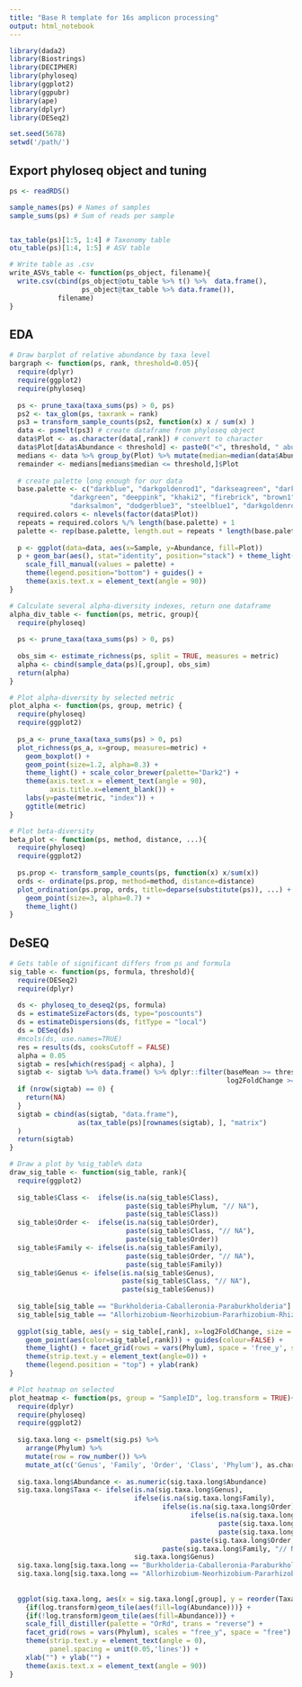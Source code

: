 ```yaml
---
title: "Base R template for 16s amplicon processing"
output: html_notebook
---
```


```r
library(dada2)
library(Biostrings)
library(DECIPHER)
library(phyloseq)
library(ggplot2)
library(ggpubr)
library(ape)
library(dplyr)
library(DESeq2)

set.seed(5678)
setwd('/path/')
```

## Export phyloseq object and tuning

```r
ps <- readRDS()

sample_names(ps) # Names of samples
sample_sums(ps) # Sum of reads per sample


tax_table(ps)[1:5, 1:4] # Taxonomy table
otu_table(ps)[1:4, 1:5] # ASV table
```

```r
# Write table as .csv
write_ASVs_table <- function(ps_object, filename){
  write.csv(cbind(ps_object@otu_table %>% t() %>%  data.frame(),
                  ps_object@tax_table %>% data.frame()),
            filename)
}
```


## EDA

```r
# Draw barplot of relative abundance by taxa level
bargraph <- function(ps, rank, threshold=0.05){
  require(dplyr)
  require(ggplot2)
  require(phyloseq)
  
  ps <- prune_taxa(taxa_sums(ps) > 0, ps)
  ps2 <- tax_glom(ps, taxrank = rank)
  ps3 = transform_sample_counts(ps2, function(x) x / sum(x) )
  data <- psmelt(ps3) # create dataframe from phyloseq object
  data$Plot <- as.character(data[,rank]) # convert to character
  data$Plot[data$Abundance < threshold] <- paste0("<", threshold, " abund.")
  medians <- data %>% group_by(Plot) %>% mutate(median=median(data$Abundance))
  remainder <- medians[medians$median <= threshold,]$Plot
  
  # create palette long enough for our data
  base.palette <- c("darkblue", "darkgoldenrod1", "darkseagreen", "darkorchid", "darkolivegreen1", "lightskyblue", 
               "darkgreen", "deeppink", "khaki2", "firebrick", "brown1", "darkorange1", "cyan1", "royalblue4", 
               "darksalmon", "dodgerblue3", "steelblue1", "darkgoldenrod1", "brown1", "cyan1", "darkgrey")
  required.colors <- nlevels(factor(data$Plot))
  repeats = required.colors %/% length(base.palette) + 1
  palette <- rep(base.palette, length.out = repeats * length(base.palette))
  
  p <- ggplot(data=data, aes(x=Sample, y=Abundance, fill=Plot))
  p + geom_bar(aes(), stat="identity", position="stack") + theme_light() +
    scale_fill_manual(values = palette) +
    theme(legend.position="bottom") + guides() +
    theme(axis.text.x = element_text(angle = 90))
}
```

```r
# Calculate several alpha-diversity indexes, return one dataframe
alpha_div_table <- function(ps, metric, group){
  require(phyloseq)
  
  ps <- prune_taxa(taxa_sums(ps) > 0, ps)
  
  obs_sim <- estimate_richness(ps, split = TRUE, measures = metric)
  alpha <- cbind(sample_data(ps)[,group], obs_sim)
  return(alpha)
}

# Plot alpha-diversity by selected metric
plot_alpha <- function(ps, group, metric) {
  require(phyloseq)
  require(ggplot2)
  
  ps_a <- prune_taxa(taxa_sums(ps) > 0, ps)
  plot_richness(ps_a, x=group, measures=metric) + 
    geom_boxplot() +
    geom_point(size=1.2, alpha=0.3) + 
    theme_light() + scale_color_brewer(palette="Dark2") +
    theme(axis.text.x = element_text(angle = 90),
          axis.title.x=element_blank()) +
    labs(y=paste(metric, "index")) +
    ggtitle(metric)
}
```

```r
# Plot beta-diversity
beta_plot <- function(ps, method, distance, ...){
  require(phyloseq)
  require(ggplot2)
  
  ps.prop <- transform_sample_counts(ps, function(x) x/sum(x))
  ords <- ordinate(ps.prop, method=method, distance=distance)
  plot_ordination(ps.prop, ords, title=deparse(substitute(ps)), ...) +
    geom_point(size=3, alpha=0.7) + 
    theme_light()
}
```

## DeSEQ

```r
# Gets table of significant differs from ps and formula
sig_table <- function(ps, formula, threshold){
  require(DESeq2)
  require(dplyr)
  
  ds <- phyloseq_to_deseq2(ps, formula)
  ds = estimateSizeFactors(ds, type="poscounts")
  ds = estimateDispersions(ds, fitType = "local")
  ds = DESeq(ds)
  #mcols(ds, use.names=TRUE)
  res = results(ds, cooksCutoff = FALSE)
  alpha = 0.05
  sigtab = res[which(res$padj < alpha), ]
  sigtab <- sigtab %>% data.frame() %>% dplyr::filter(baseMean >= threshold[1],
                                                      log2FoldChange >= threshold[2] | log2FoldChange <= threshold[2])
  if (nrow(sigtab) == 0) {
    return(NA)
  }
  sigtab = cbind(as(sigtab, "data.frame"),
                 as(tax_table(ps)[rownames(sigtab), ], "matrix")
  )
  return(sigtab)
}
```

```r
# Draw a plot by %sig_table% data
draw_sig_table <- function(sig_table, rank){
  require(ggplot2)
  
  sig_table$Class <-  ifelse(is.na(sig_table$Class), 
                             paste(sig_table$Phylum, "// NA"), 
                             paste(sig_table$Class))
  sig_table$Order <-  ifelse(is.na(sig_table$Order), 
                             paste(sig_table$Class, "// NA"), 
                             paste(sig_table$Order))
  sig_table$Family <- ifelse(is.na(sig_table$Family), 
                             paste(sig_table$Order, "// NA"), 
                             paste(sig_table$Family))
  sig_table$Genus <- ifelse(is.na(sig_table$Genus), 
                            paste(sig_table$Class, "// NA"), 
                            paste(sig_table$Genus))
  
  sig_table[sig_table == "Burkholderia-Caballeronia-Paraburkholderia"] <- "Burkholderia"
  sig_table[sig_table == "Allorhizobium-Neorhizobium-Pararhizobium-Rhizobium"] <- "Pararhizobium"
  
  ggplot(sig_table, aes(y = sig_table[,rank], x=log2FoldChange, size = log(baseMean))) + 
    geom_point(aes(color=sig_table[,rank])) + guides(colour=FALSE) +
    theme_light() + facet_grid(rows = vars(Phylum), space = 'free_y', scales = 'free') +
    theme(strip.text.y = element_text(angle=0)) +
    theme(legend.position = "top") + ylab(rank)
}
```

```r
# Plot heatmap on selected
plot_heatmap <- function(ps, group = "SampleID", log.transform = TRUE){
  require(dplyr)
  require(phyloseq)
  require(ggplot2)
  
  sig.taxa.long <- psmelt(sig.ps) %>%
    arrange(Phylum) %>% 
    mutate(row = row_number()) %>% 
    mutate_at(c('Genus', 'Family', 'Order', 'Class', 'Phylum'), as.character)  # fuckin magic for ifelse tier
  
  sig.taxa.long$Abundance <- as.numeric(sig.taxa.long$Abundance)
  sig.taxa.long$Taxa <- ifelse(is.na(sig.taxa.long$Genus),
                               ifelse(is.na(sig.taxa.long$Family), 
                                      ifelse(is.na(sig.taxa.long$Order), 
                                             ifelse(is.na(sig.taxa.long$Class), 
                                                    paste(sig.taxa.long$Phylum, "// NA"), 
                                                    paste(sig.taxa.long$Class, "// NA")),
                                             paste(sig.taxa.long$Order, "// NA")),
                                      paste(sig.taxa.long$Family, "// NA")), 
                               sig.taxa.long$Genus)
  sig.taxa.long[sig.taxa.long == "Burkholderia-Caballeronia-Paraburkholderia"] <- "Burkholderia"
  sig.taxa.long[sig.taxa.long == "Allorhizobium-Neorhizobium-Pararhizobium-Rhizobium"] <- "Pararhizobium"
  
  
  ggplot(sig.taxa.long, aes(x = sig.taxa.long[,group], y = reorder(Taxa, row))) + 
    {if(log.transform)geom_tile(aes(fill=log(Abundance)))} +
    {if(!log.transform)geom_tile(aes(fill=Abundance))} +
    scale_fill_distiller(palette = "OrRd", trans = "reverse") +
    facet_grid(rows = vars(Phylum), scales = "free_y", space = "free") +
    theme(strip.text.y = element_text(angle = 0),
          panel.spacing = unit(0.05,'lines')) +
    xlab("") + ylab("") +
    theme(axis.text.x = element_text(angle = 90))
}
```
